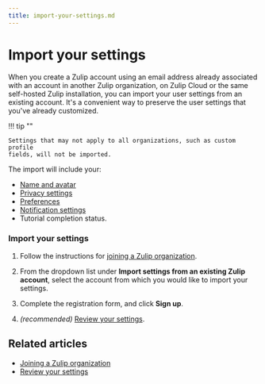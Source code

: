 ```yaml
---
title: import-your-settings.md
---
```


# Import your settings

When you create a Zulip account using an email address already associated with
an account in another Zulip organization, on Zulip Cloud or the same self-hosted
Zulip installation, you can import your user settings from an existing account.
It's a convenient way to preserve the user settings that you've already customized.

!!! tip ""

    Settings that may not apply to all organizations, such as custom profile
    fields, will not be imported.

The import will include your:

- [Name and avatar](/#settings/profile)
- [Privacy settings](/#settings/account-and-privacy)
- [Preferences](/#settings/preferences)
- [Notification settings](/#settings/notifications)
- Tutorial completion status.

### Import your settings

<Tabs>
<TabItem label="instructions-for-all-platforms">

1. Follow the instructions for [joining a Zulip organization](/help/join-a-zulip-organization).

1. From the dropdown list under **Import settings from an existing Zulip account**,
   select the account from which you would like to import your settings.

1. Complete the registration form, and click **Sign up**.

1. _(recommended)_ [Review your settings](/help/review-your-settings).

</TabItem>
</Tabs>

## Related articles

* [Joining a Zulip organization](/help/join-a-zulip-organization)
* [Review your settings](/help/review-your-settings)


